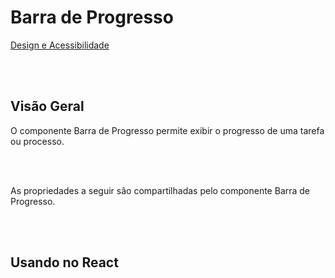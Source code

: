 
# Barra de Progresso

[Design e Acessibilidade](https://www.figma.com/design/2bBnJVKkG09JPWCFBIcD1y/%5BDS%5D-Components?m=auto&node-id=3512-199924&t=TyXNmrAZbhl7DmWw-1)

<br></br>

## Visão Geral

O componente Barra de Progresso permite exibir o progresso de uma tarefa ou processo.

<Canvas of={ProgressBarStories.Properties}></Canvas>

<Meta isTemplate />

<br></br>

As propriedades a seguir são compartilhadas pelo componente Barra de Progresso.

<Controls />

<br></br>

## Usando no React

<Source of={ProgressBarStories.FrameworkReact} />

